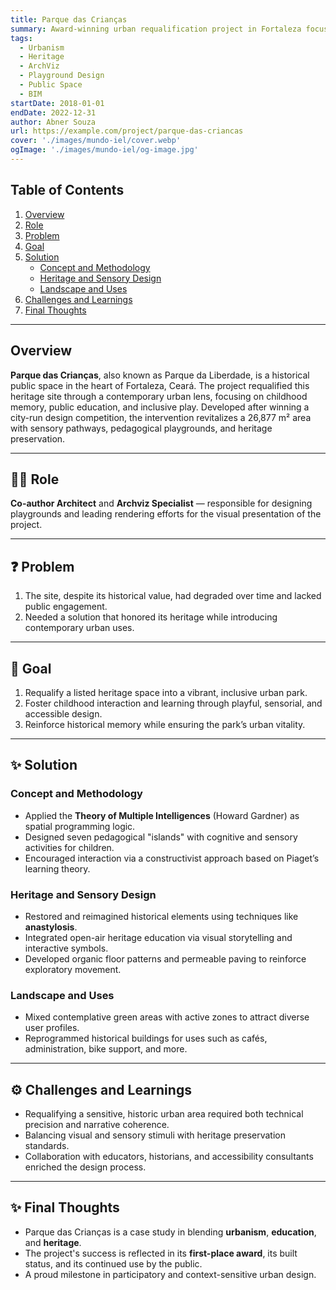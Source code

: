 ```yaml
---
title: Parque das Crianças
summary: Award-winning urban requalification project in Fortaleza focused on heritage, childhood memory, and educational design, developed through a public competition.
tags:
  - Urbanism
  - Heritage
  - ArchViz
  - Playground Design
  - Public Space
  - BIM
startDate: 2018-01-01
endDate: 2022-12-31
author: Abner Souza
url: https://example.com/project/parque-das-criancas
cover: './images/mundo-iel/cover.webp'
ogImage: './images/mundo-iel/og-image.jpg'
---
```


## Table of Contents
1. [Overview](#overview)
2. [Role](#role)
3. [Problem](#problem)
4. [Goal](#goal)
5. [Solution](#solution)
    - [Concept and Methodology](#concept-and-methodology)
    - [Heritage and Sensory Design](#heritage-and-sensory-design)
    - [Landscape and Uses](#landscape-and-uses)
6. [Challenges and Learnings](#challenges-and-learnings)
7. [Final Thoughts](#final-thoughts)

---

## Overview
**Parque das Crianças**, also known as Parque da Liberdade, is a historical public space in the heart of Fortaleza, Ceará. The project requalified this heritage site through a contemporary urban lens, focusing on childhood memory, public education, and inclusive play. Developed after winning a city-run design competition, the intervention revitalizes a 26,877 m² area with sensory pathways, pedagogical playgrounds, and heritage preservation.

---

## 👨‍💻 Role
**Co-author Architect** and **Archviz Specialist** — responsible for designing playgrounds and leading rendering efforts for the visual presentation of the project.

---

## ❓ Problem
1. The site, despite its historical value, had degraded over time and lacked public engagement.
2. Needed a solution that honored its heritage while introducing contemporary urban uses.

---

## 🎯 Goal
1. Requalify a listed heritage space into a vibrant, inclusive urban park.
2. Foster childhood interaction and learning through playful, sensorial, and accessible design.
3. Reinforce historical memory while ensuring the park’s urban vitality.

---

## ✨ Solution

### Concept and Methodology
- Applied the **Theory of Multiple Intelligences** (Howard Gardner) as spatial programming logic.
- Designed seven pedagogical "islands" with cognitive and sensory activities for children.
- Encouraged interaction via a constructivist approach based on Piaget’s learning theory.

### Heritage and Sensory Design
- Restored and reimagined historical elements using techniques like **anastylosis**.
- Integrated open-air heritage education via visual storytelling and interactive symbols.
- Developed organic floor patterns and permeable paving to reinforce exploratory movement.

### Landscape and Uses
- Mixed contemplative green areas with active zones to attract diverse user profiles.
- Reprogrammed historical buildings for uses such as cafés, administration, bike support, and more.

---

## ⚙️ Challenges and Learnings
- Requalifying a sensitive, historic urban area required both technical precision and narrative coherence.
- Balancing visual and sensory stimuli with heritage preservation standards.
- Collaboration with educators, historians, and accessibility consultants enriched the design process.

---

## ✨ Final Thoughts
- Parque das Crianças is a case study in blending **urbanism**, **education**, and **heritage**.
- The project's success is reflected in its **first-place award**, its built status, and its continued use by the public.
- A proud milestone in participatory and context-sensitive urban design.
